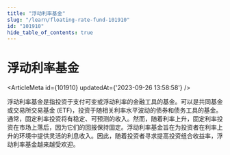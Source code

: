 ```yaml
---
title: "浮动利率基金"
slug: "/learn/floating-rate-fund-101910"
id: "101910"
hide_table_of_contents: true
---
```



# 浮动利率基金

<ArticleMeta id={101910} updatedAt={'2023-09-26 13:58:58'} />
<div className='border-solid border-b border-t-0 my-4 border-[var(--ifm-color-gray-300)]' />

浮动利率基金是指投资于支付可变或浮动利率的金融工具的基金。可以是共同基金或交易所交易基金 (ETF)，投资于随相关利率水平波动的债券和债务工具的基金。通常，固定利率投资将有稳定、可预测的收入。然而，随着利率上升，固定利率投资在市场上落后，因为它们的回报保持固定。浮动利率基金旨在为投资者在利率上升的环境中提供灵活的利息收入。因此，随着投资者寻求提高投资组合收益率，浮动利率基金越来越受欢迎。
